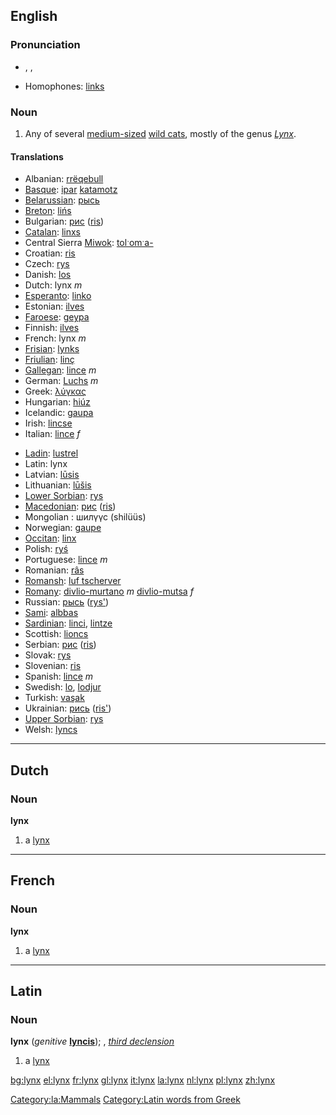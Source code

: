 {{see|Lynx}}

==English==

===Pronunciation===
* {{AHD|lĭngks}}, {{IPA|/lɪŋks/}}, {{SAMPA|/lINks/}}
* Homophones: [[links]]

===Noun===
{{en-noun|es}}
{{wikipedia}}

# Any of several [[medium-sized]] [[wild cat]]s, mostly of the genus ''[[Lynx]]''.

====Translations====
{{top}}
*Albanian: [[rrëqebull]]
*[[Basque]]: [[ipar]] [[katamotz]]
*[[Belarussian]]: [[рысь]]
*[[Breton]]: [[lińs]]
*Bulgarian: [[рис]] ([[ris]])
*[[Catalan]]: [[linxs]]
*Central Sierra [[Miwok]]: [[tolˑomˑa-]]
*Croatian: [[ris]]
*Czech: [[rys]]
*Danish: [[los#Danish|los]]
*Dutch: lynx ''m''
*[[Esperanto]]: [[linko]]
*Estonian: [[ilves]]
*[[Faroese]]: [[geypa]]
*Finnish: [[ilves]]
*French: lynx ''m''
*[[Frisian]]: [[lynks]]
*[[Friulian]]: [[linç]]
*[[Gallegan]]: [[lince#Gallegan|lince]] ''m''
*German: [[Luchs]] ''m''
*Greek: [[λύγκας]] '' ''
*Hungarian: [[hiúz]]
*Icelandic: [[gaupa]]
*Irish: [[lincse]]
*Italian: [[lince#Italian|lince]] ''f''
{{mid}}
*[[Ladin]]: [[lustrel]]<!--NOTE: do not put the taxonomical name in as the Latin translation-->
*Latin: lynx
*Latvian: [[lūsis]]
*Lithuanian: [[lūšis]]
*[[Lower Sorbian]]: [[rys]]
*[[Macedonian]]: [[рис]] ([[ris]])
*Mongolian : шилүүс (shilüüs)
*Norwegian: [[gaupe]]
*[[Occitan]]: [[linx]]
*Polish: [[ryś]] '' ''
*Portuguese: [[lince#Portuguese|lince]] ''m''
*Romanian: [[râs]]
*[[Romansh]]: [[luf tscherver]]
*[[Romany]]: [[divlio-murtano]] ''m'' [[divlio-mutsa]] ''f''
*Russian: [[рысь]] ([[rys']]) '' ''
*[[Sami]]: [[albbas]]
*[[Sardinian]]: [[linci]], [[lintze]]
*Scottish: [[lioncs]]
*Serbian: [[рис]] ([[ris]])
*Slovak: [[rys]]
*Slovenian: [[ris]]
*Spanish: [[lince#Spanish|lince]] ''m''
*Swedish: [[lo#Swedish|lo]], [[lodjur]]
*Turkish: [[vaşak]]
*Ukrainian: [[рись]] ([[ris']])
*[[Upper Sorbian]]: [[rys]]
*Welsh: [[lyncs]]
{{bottom}}

----

==Dutch==

===Noun===
'''lynx''' {{m}}
#a [[lynx#English|lynx]]

----

==French==

===Noun===
'''lynx''' {{m}}
#a [[lynx#English|lynx]]

----

==Latin==

[[Category:la:Mammals]][[Category:Latin words from Greek]]
===Noun===
'''lynx''' (''genitive'' '''[[lyncis]]'''); {{c}}, ''[[Wiktionary Appendix:Latin third declension|third declension]]''

#a [[lynx#English|lynx]]

[[bg:lynx]]
[[el:lynx]]
[[fr:lynx]]
[[gl:lynx]]
[[it:lynx]]
[[la:lynx]]
[[nl:lynx]]
[[pl:lynx]]
[[zh:lynx]]